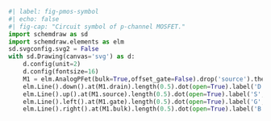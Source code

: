 ```python
#| label: fig-pmos-symbol
#| echo: false
#| fig-cap: "Circuit symbol of p-channel MOSFET."
import schemdraw as sd
import schemdraw.elements as elm
sd.svgconfig.svg2 = False
with sd.Drawing(canvas='svg') as d:
    d.config(unit=2)
    d.config(fontsize=16)
    M1 = elm.AnalogPFet(bulk=True,offset_gate=False).drop('source').theta(0).reverse()
    elm.Line().down().at(M1.drain).length(0.5).dot(open=True).label('D', 'left')
    elm.Line().up().at(M1.source).length(0.5).dot(open=True).label('S', 'right')
    elm.Line().left().at(M1.gate).length(0.5).dot(open=True).label('G', 'left')
    elm.Line().right().at(M1.bulk).length(0.5).dot(open=True).label('B', 'right')
```